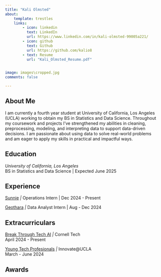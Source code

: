 ```yaml
---
title: "Kali Olmsted"
about:
    template: trestles
    links:
        - icon: linkedin
          text: LinkedIn
          url: https://www.linkedin.com/in/kali-olmsted-99005a221/
        - icon: github
          text: Github
          url: https://github.com/kalio8
        - text: Resume
          url: "Kali_Olmsted_Resume.pdf"

        
image: images\cropped.jpg
comments: false

---
```



## About Me

I am currently a fourth year student at University of California, Los Angeles (UCLA) working to obtain my BS in Statistics and Data Science. Throughout my coursework and projects I've strengthened my abilities in cleaning, preprocessing, modeling, and interpreting data to support data-driven decisions. I am passionate about using data to solve real-world problems and am eager to apply my skills in practical and impactful ways.

## Education

*University of California, Los Angeles* <br/> BS in Statistics and Data Science \| Expected June 2025

## Experience

[Sunnie](https://feelsunnie.com/?srsltid=AfmBOoqTt960ifB2ccfE3gtr-SbYXzsMKBowLYngAVZ6aBQJ270QQkHA) *\|* Operations Intern \| Dec 2024 - Present

[Geothara](https://geothara.com/) *\|* Data Analyst Intern \| Aug - Dec 2024

## Extracurriculars

[Break Through Tech AI](https://www.breakthroughtech.org/programs/the-ai-program/) *\|* Cornell Tech <br/> April 2024 - Present

[Young Tech Profesionals](https://oarc.ucla.edu/partnerships/innovateucla) *\|* Innovate\@UCLA <br/> March - June 2024

## Awards

